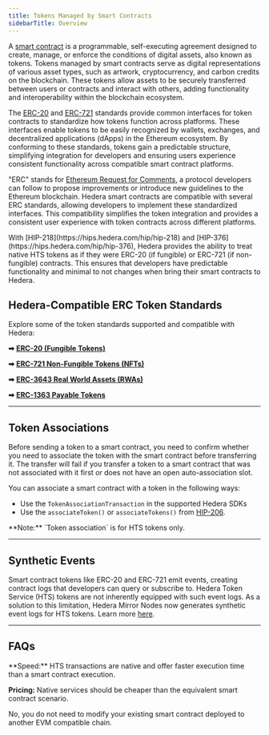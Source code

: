 ```yaml
---
title: Tokens Managed by Smart Contracts
sidebarTitle: Overview
---
```

A [smart contract](/hedera/support-and-community/glossary#smart-contract) is a programmable, self-executing agreement designed to create, manage, or enforce the conditions of digital assets, also known as tokens. Tokens managed by smart contracts serve as digital representations of various asset types, such as artwork, cryptocurrency, and carbon credits on the blockchain. These tokens allow assets to be securely transferred between users or contracts and interact with others, adding functionality and interoperability within the blockchain ecosystem.

The [ERC-20](/hedera/support-and-community/glossary#erc-20) and [ERC-721](/hedera/support-and-community/glossary#erc-721) standards provide common interfaces for token contracts to standardize how tokens function across platforms. These interfaces enable tokens to be easily recognized by wallets, exchanges, and decentralized applications (dApps) in the Ethereum ecosystem. By conforming to these standards, tokens gain a predictable structure, simplifying integration for developers and ensuring users experience consistent functionality across compatible smart contract platforms.

"ERC" stands for [Ethereum Request for Comments](/hedera/support-and-community/glossary#ethereum-request-for-comments-erc), a protocol developers can follow to propose improvements or introduce new guidelines to the Ethereum blockchain. Hedera smart contracts are compatible with several ERC standards, allowing developers to implement these standardized interfaces. This compatibility simplifies the token integration and provides a consistent user experience with token contracts across different platforms.

<Info>
With [HIP-218](https://hips.hedera.com/hip/hip-218) and [HIP-376](https://hips.hedera.com/hip/hip-376), Hedera provides the ability to treat native HTS tokens as if they were ERC-20 (if fungible)  or ERC-721 (if non-fungible) contracts. This ensures that developers have predictable functionality and minimal to not changes when bring their smart contracts to Hedera.
</Info>

## Hedera-Compatible ERC Token Standards

Explore some of the token standards supported and compatible with Hedera:

**➡** [**ERC-20 (Fungible Tokens)**](/hedera/core-concepts/smart-contracts/tokens-managed-by-smart-contracts/erc-20-fungible-tokens)

**➡** [**ERC-721 Non-Fungible Tokens (NFTs)**](/hedera/core-concepts/smart-contracts/tokens-managed-by-smart-contracts/erc-721-non-fungible-tokens-nfts)

**➡** [**ERC-3643 Real World Assets (RWAs)** ](/hedera/core-concepts/smart-contracts/tokens-managed-by-smart-contracts/erc-3643-real-world-assets-rwa)

**➡** [**ERC-1363 Payable Tokens** ](/hedera/core-concepts/smart-contracts/tokens-managed-by-smart-contracts/erc-1363-payable-tokens)

***

## **Token Associations**

Before sending a token to a smart contract, you need to confirm whether you need to associate the token with the smart contract before transferring it. The transfer will fail if you transfer a token to a smart contract that was not associated with it first or does not have an open auto-association slot.

You can associate a smart contract with a token in the following ways:

* Use the `TokenAssociationTransaction` in the supported Hedera SDKs
* Use the `associateToken()` or `associateTokens()` from [HIP-206](https://hips.hedera.com/hip/hip-206).

<Info>
**Note:** `Token association` is for HTS tokens only.
</Info>

***

## Synthetic Events

Smart contract tokens like ERC-20 and ERC-721 emit events, creating contract logs that developers can query or subscribe to. Hedera Token Service (HTS) tokens are not inherently equipped with such event logs. As a solution to this limitation, Hedera Mirror Nodes now generates synthetic event logs for HTS tokens. Learn more [here](/hedera/core-concepts/mirror-nodes#synthetic-smart-contract-contract-logs).

***

## FAQs

<Accordion title="What should I consider when evaluating managing tokens via a smart contract (EVM)or natively on Hedera for my distributed application?">
**Speed:** HTS transactions are native and offer faster execution time than a smart contract execution.

**Pricing:** Native services should be cheaper than the equivalent smart contract scenario.
</Accordion>

<Accordion title="Do I need to modify my existing contract on another Ethereum chain to use the Hedera token service system contract if my contract adheres to the ERC-720 or ERC-721 standard?">
No, you do not need to modify your existing smart contract deployed to another EVM compatible chain.
</Accordion>
